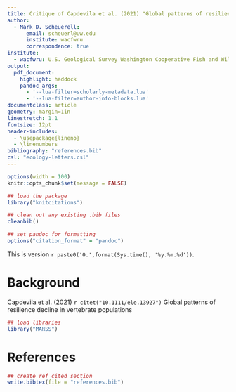 ```yaml
---
title: Critique of Capdevila et al. (2021) "Global patterns of resilience decline in vertebrate populations"
author:
  - Mark D. Scheuerell:
      email: scheuerl@uw.edu
      institute: wacfwru
      correspondence: true
institute:
  - wacfwru: U.S. Geological Survey Washington Cooperative Fish and Wildlife Research Unit, School of Aquatic and Fishery Sciences, University of Washington, Seattle, WA
output:
  pdf_document:
    highlight: haddock
    pandoc_args:
      - '--lua-filter=scholarly-metadata.lua'
      - '--lua-filter=author-info-blocks.lua'
documentclass: article
geometry: margin=1in
linestretch: 1.1
fontsize: 12pt
header-includes:
  - \usepackage{lineno}
  - \linenumbers
bibliography: "references.bib"
csl: "ecology-letters.csl"
---
```


```r
options(width = 100)
knitr::opts_chunk$set(message = FALSE)

## load the package
library("knitcitations")

## clean out any existing .bib files
cleanbib()

## set pandoc for formatting
options("citation_format" = "pandoc")
```

\vspace{0.2in}

This is version `r paste0('0.',format(Sys.time(), '%y.%m.%d'))`.

# Background

Capdevila et al. (2021) `r citet("10.1111/ele.13927")` Global patterns of resilience decline in vertebrate populations

```r
## load libraries
library("MARSS")
```


# References

```r
## create ref cited section
write.bibtex(file = "references.bib")
```

